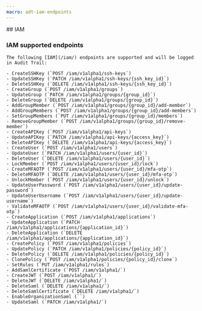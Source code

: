 ```yaml
---
macro: adt-iam-endpoints
---
```


<Accordion>
  ## IAM

  ### IAM supported endpoints

    The following [IAM](/iam/) endpoints are supported and will be logged in Audit Trail:

    - CreateSSHKey (`POST /iam/v1alpha1/ssh-keys`)
    - UpdateSSHKey (`PATCH /iam/v1alpha1/ssh-keys/{ssh_key_id}`)
    - DeleteSSHKey (`DELETE /iam/v1alpha1/ssh-keys/{ssh_key_id}`)
    - CreateGroup (`POST /iam/v1alpha1/groups`)
    - UpdateGroup (`PATCH /iam/v1alpha1/groups/{group_id}`)
    - DeleteGroup (`DELETE /iam/v1alpha1/groups/{group_id}`)
    - AddGroupMember (`POST /iam/v1alpha1/groups/{group_id}/add-member`)
    - AddGroupMembers (`POST /iam/v1alpha1/groups/{group_id}/add-members`)
    - SetGroupMembers (`PUT /iam/v1alpha1/groups/{group_id}/members`)
    - RemoveGroupMember (`POST /iam/v1alpha1/groups/{group_id}/remove-member`)
    - CreateAPIKey (`POST /iam/v1alpha1/api-keys`)
    - UpdateAPIKey (`PATCH /iam/v1alpha1/api-keys/{access_key}`)
    - DeleteAPIKey (`DELETE /iam/v1alpha1/api-keys/{access_key}`)
    - CreateUser (`POST /iam/v1alpha1/users`)
    - UpdateUser (`PATCH /iam/v1alpha1/users/{user_id}`)
    - DeleteUser (`DELETE /iam/v1alpha1/users/{user_id}`)
    - LockMember (`POST /iam/v1alpha1/users/{user_id}/lock`)
    - CreateMFAOTP (`POST /iam/v1alpha1/users/{user_id}/mfa-otp`)
    - DeleteMFAOTP (`DELETE /iam/v1alpha1/users/{user_id}/mfa-otp`)
    - UnlockMember (`POST /iam/v1alpha1/users/{user_id}/unlock`)
    - UpdateUserPassword (`POST /iam/v1alpha1/users/{user_id}/update-password`)
    - UpdateUserUsername (`POST /iam/v1alpha1/users/{user_id}/update-username`)
    - ValidateMFAOTP (`POST /iam/v1alpha1/users/{user_id}/validate-mfa-otp`)
    - CreateApplication (`POST /iam/v1alpha1/applications`)
    - UpdateApplication (`PATCH /iam/v1alpha1/applications/{application_id}`)
    - DeleteApplication (`DELETE /iam/v1alpha1/applications/{application_id}`)
    - CreatePolicy (`POST /iam/v1alpha1/policies`)
    - UpdatePolicy (`PATCH /iam/v1alpha1/policies/{policy_id}`)
    - DeletePolicy (`DELETE /iam/v1alpha1/policies/{policy_id}`)
    - ClonePolicy (`POST /iam/v1alpha1/policies/{policy_id}/clone`)
    - SetRules (`PUT /iam/v1alpha1/rules`)
    - AddSamlCertificate (`POST /iam/v1alpha1/`)
    - CreateJWT (`POST /iam/v1alpha1/`)
    - DeleteJWT (`DELETE /iam/v1alpha1/`)
    - DeleteSaml (`DELETE /iam/v1alpha1/`)
    - DeleteSamlCertificate (`DELETE /iam/v1alpha1/`)
    - EnableOrganizationSaml (``)
    - UpdateSaml (`PATCH /iam/v1alpha1/`)
</Accordion>